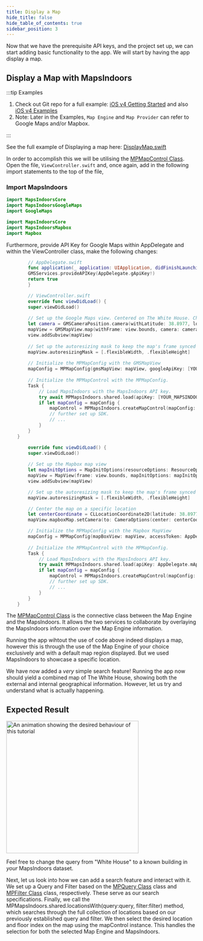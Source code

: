 ```yaml
---
title: Display a Map
hide_title: false
hide_table_of_contents: true
sidebar_position: 3
---
```



Now that we have the prerequisite API keys, and the project set up, we can start adding basic functionality to the app. We will start by having the app display a map.

## Display a Map with MapsIndoors

:::tip Examples

1. Check out Git repo for a full example: [iOS v4 Getting Started](https://github.com/MapsPeople/MapsIndoors-iOS-Examples) and also [iOS v4 Examples](https://github.com/MapsPeople/MapsIndoorsSDK-iOS-Examples)
2. Note: Later in the Examples, `Map Engine` and `Map Provider` can refer to Google Maps and/or Mapbox.

:::

See the full example of Displaying a map here: [DisplayMap.swift](https://github.com/MapsPeople/MapsIndoorsSDK-iOS-Examples/blob/main/MapsIndoorsSDK-iOS-Examples/Getting%20Started/DisplayMap.swift)

In order to accomplish this we will be utilising the [MPMapControl Class](https://app.mapsindoors.com/mapsindoors/reference/ios/v4-doc/documentation/mapsindoors/mpmapcontrol). Open the file, `ViewController.swift` and, once again, add in the following import statements to the top of the file,

### Import MapsIndoors

<Tabs groupId="getting-started-ios-v4-map">
<TabItem value="swift-google" label="Swift - Google Maps" default>

```swift
import MapsIndoorsCore
import MapsIndoorsGoogleMaps
import GoogleMaps
```

</TabItem>
<TabItem value="swift-mapbox" label="Swift - Mapbox" default>

```swift
import MapsIndoorsCore
import MapsIndoorsMapbox
import Mapbox
```

</TabItem>
</Tabs>

Furthermore, provide API Key for Google Maps within AppDelegate and within the ViewController class, make the following changes:

<Tabs groupId="getting-started-ios-v4-map">
<TabItem value="swift-google" label="Swift - Google Maps" default>

```swift
        // AppDelegate.swift
        func application(_ application: UIApplication, didFinishLaunchingWithOptions launchOptions: [UIApplication.LaunchOptionsKey: Any]?) -> Bool {
        GMSServices.provideAPIKey(AppDelegate.gApiKey!)
        return true
        }

        // ViewController.swift
        override func viewDidLoad() {
        super.viewDidLoad()
        
        // Set up the Google Maps view. Centered on The White House. Change this to center on a building in your MapsIndoors dataset
        let camera = GMSCameraPosition.camera(withLatitude: 38.8977, longitude: -77.0365, zoom: 20)
        mapView = GMSMapView.map(withFrame: view.bounds, camera: camera)
        view.addSubview(mapView)
        
        // Set up the autoresizing mask to keep the map's frame synced with the view controller's frame.
        mapView.autoresizingMask = [.flexibleWidth, .flexibleHeight]
        
        // Initialize the MPMapConfig with the GMSMapView
        mapConfig = MPMapConfig(gmsMapView: mapView, googleApiKey: [YOUR_GOOGLE_API_KEY])
        
        // Initialize the MPMapControl with the MPMapConfig.
        Task {
            // Load MapsIndoors with the MapsIndoors API key.
            try await MPMapsIndoors.shared.load(apiKey: [YOUR_MAPSINDOORS_API_KEY])
            if let mapConfig = mapConfig {
                mapControl = MPMapsIndoors.createMapControl(mapConfig: mapConfig)
                // further set up SDK.
                // ...
            }
        }
    }
```

</TabItem>
<TabItem value="swift-mapbox" label="Swift - Mapbox" default>

```swift
        override func viewDidLoad() {
        super.viewDidLoad()
        
        // Set up the Mapbox map view
        let mapInitOptions = MapInitOptions(resourceOptions: ResourceOptions(accessToken: AppDelegate.mApiKey))
        mapView = MapView(frame: view.bounds, mapInitOptions: mapInitOptions)
        view.addSubview(mapView)

        // Set up the autoresizing mask to keep the map's frame synced with the view controller's frame.
        mapView.autoresizingMask = [.flexibleWidth, .flexibleHeight]

        // Center the map on a specific location
        let centerCoordinate = CLLocationCoordinate2D(latitude: 38.8977, longitude: -77.0365)
        mapView.mapboxMap.setCamera(to: CameraOptions(center: centerCoordinate, zoom: 20))

        // Initialize the MPMapConfig with the Mapbox MapView
        mapConfig = MPMapConfig(mapBoxView: mapView, accessToken: AppDelegate.mapBoxApiKey!)
        
        // Initialize the MPMapControl with the MPMapConfig.
        Task {
            // Load MapsIndoors with the MapsIndoors API key.
            try await MPMapsIndoors.shared.load(apiKey: AppDelegate.mApiKey)
            if let mapConfig = mapConfig {
                mapControl = MPMapsIndoors.createMapControl(mapConfig: mapConfig)
                // further set up SDK.
                // ...
            }
        }
    }
```

</TabItem>
</Tabs>

The [MPMapControl Class](https://app.mapsindoors.com/mapsindoors/reference/ios/v4-doc/documentation/mapsindoors/mpmapcontrol) is the connective class between the Map Engine and the MapsIndoors. It allows the two services to collaborate by overlaying the MapsIndoors information over the Map Engine information.

Running the app wihtout the use of code above indeed displays a map, however this is through the use of the Map Engine of your choice exclusively and with a default map region displayed. But we used MapsIndoors to showcase a specific location.

We have now added a *very* simple search feature! Running the app now should yield a combined map of The White House, showing both the external and internal geographical information. However, let us try and understand what is actually happening.

## Expected Result

<img src="/img/getting-started/ios_display-a-map.png" alt="An animation showing the desired behaviour of this tutorial" width="350"/>

Feel free to change the query from "White House" to a known building in *your* MapsIndoors dataset.

Next, let us look into how we can add a search feature and interact with it.
We set up a Query and Filter based on the [MPQuery Class](https://app.mapsindoors.com/mapsindoors/reference/ios/v4-doc/documentation/mapsindoors/mpquery) class and [MPFilter Class](https://app.mapsindoors.com/mapsindoors/reference/ios/v4-doc/documentation/mapsindoors/mpfilter) class, respectively. These serve as our search specifications.
Finally, we call the MPMapsIndoors.shared.locationsWith(query:query, filter:filter) method, which searches through the full collection of locations based on our previously established query and filter. We then select the desired location and floor index on the map using the mapControl instance. This handles the selection for both the selected Map Engine and MapsIndoors.
